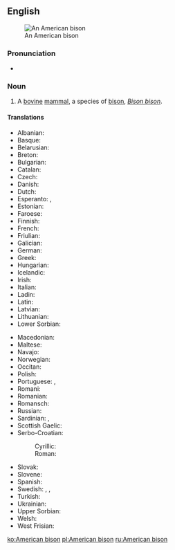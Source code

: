 ==English==
{{wikipedia}}
[[Image:American bison k5680-1.jpg|thumb|An American bison]]

===Pronunciation===
* {{IPA|/əˈmɛɽɪkænˈbɪsɔn/|lang=en}}

===Noun===
{{en-noun|head=[[American]] [[bison]]|American bison|American bisons}}

# A [[bovine]] [[mammal]], a species of [[bison]], ''[[Bison bison]]''.

====Translations====
{{trans-top|mammal}}
* Albanian: {{t|sq|bizoni amerikan}}
* Basque: {{t|eu|bisonte amerikar}}
* Belarusian: {{t|be|бізон амерыканскі|sc=Cyrl}}
* Breton: {{t|br|bizon amerika}}
* Bulgarian: {{t+|bg|зубър|sc=Cyrl|tr=zub’r}}
* Catalan: {{t|ca|bisó americà|m}}
* Czech: {{t+|cs|bizon}}
* Danish: {{t|da|amerikansk bison}}
* Dutch: {{t+|nl|bizon|m}}
* Esperanto: {{t|eo|bizono}}, {{t|eo|amerika bizono}}
* Estonian: {{t|et|ameerika piison}}
* Faroese: {{t|fo|amerikanskur bisonur}}
* Finnish: {{t+|fi|biisoni}}
* French: {{t|fr|bison d'amérique|m}}
* Friulian: {{t|fur|bisont american}}
* Galician: {{t|gl|bisonte americano}}
* German: {{t|de|Nordamerikanischer Bison|m}}
* Greek: {{t|el|βόνασος|sc=Grek}}
* Hungarian: {{t|hu|amerikai bölény}}
* Icelandic: {{t|is|vísundur}}
* Irish: {{t|ga|bíosún meiriceánach|m}}
* Italian: {{t|it|bisonte americano}}
* Ladin: {{t|lld|bisont american}}
* Latin: {{t|la|bos bison}}
* Latvian: {{t|lv|bizons}}
* Lithuanian: {{t|lt|bizonas}}
* Lower Sorbian: {{t|dsb|bizon}}
{{trans-mid}}
* Macedonian: {{t|mk|американски бизон|sc=Cyrl|tr=amerikanski bizon}}
* Maltese: {{t|mt|buflu ta’ l-amerika}}
* Navajo: {{t|nv|ayání}}
* Norwegian: {{t|no|amerikansk bison}}
* Occitan: {{t|oc|bisont d'america}}
* Polish: {{t+|pl|bizon}}
* Portuguese: {{t|pt|bisão-americano|m}}, {{t|pt|bisonte americano}}
* Romani: {{t|rom|bufalo|m}}
* Romanian: {{t+|ro|bizon}}
* Romansch: {{t|rm|bison american}}
* Russian: {{t+|ru|бизон|m|tr=bizón|sc=Cyrl}}
* Sardinian: {{t|sc|boiamericanu}}, {{t|sc|boe americanu}}
* Scottish Gaelic: {{t|gd|bìoson Ameireaganach|m}}
* Serbo-Croatian:
*: Cyrillic: {{t|sh|амерички бизон|sc=Cyrl}}
*: Roman: {{t|sh|američki bizon}}
* Slovak: {{t|sk|bizón}}
* Slovene: {{t+|sl|bizon}}
* Spanish: {{t|es|bisonte americano|m}}
* Swedish: {{t|sv|amerikansk bison}}, {{t+|sv|bison}}, {{t+|sv|bisonoxe|c}}
* Turkish: {{t+|tr|bizon}}
* Ukrainian: {{t+|uk|бізон|tr=bizon|sc=Cyrl}}
* Upper Sorbian: {{t|hsb|bizon}}
* Welsh: {{t+|cy|bual}}
* West Frisian: {{t|fy|bizon}}
{{trans-bottom}}

[[ko:American bison]]
[[pl:American bison]]
[[ru:American bison]]